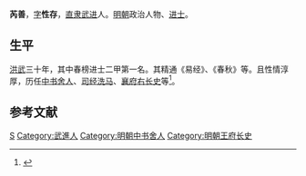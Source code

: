 '''芮善'''，[[表字|字]]'''性存'''，[[南直隶|直隶]][[武进|武进]]人。[[明朝|明朝]]政治人物、[[进士|进士]]。

== 生平 ==
[[洪武|洪武]]三十年，其中春榜进士二甲第一名。其精通《易经》、《春秋》等。且性情淳厚，历任[[中书舍人|中书舍人]]、[[司经洗马|司经洗马]]、[[襄府|襄府]][[右长史|右长史]]等<ref>{{cite book | language = zh-hans | author = 潘荣胜 | coauthors =| title = 《明清进士录》 | url =| date = 2006年 | location =| publisher = [[中华书局|中华书局]] | id =| isbn = 9787101043501 | pages = 14页 }}</ref>。

== 参考文献 ==
{{reflist}}

{{洪武三十年丁丑科殿試金榜}}

{{Authority control}}
{{DEFAULTSORT:Rui芮}}
[[Category:芮姓|S]]
[[Category:武進人|Category:武進人]]
[[Category:明朝中书舍人|Category:明朝中书舍人]]
[[Category:明朝王府长史|Category:明朝王府长史]]

{{明朝人物小作品}}